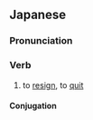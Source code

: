 ==Japanese==
{{ja-kanjitab|や|yomi=k}}

===Pronunciation===
{{ja-pron|やめる}}
{{ja-ojad}}

===Verb===
{{ja-verb|やめる|type=2|tr=trans}}

# to [[resign]], to [[quit]]
#: {{ja-usex|仕%事を'''辞める'''|し%ごと を '''やめる'''|'''quit''' one's job}}
#: {{ja-usex|[[人間]]を'''辞める'''|にんげん を '''やめる'''|to '''give up''' being human}}

====Conjugation====
{{ja-ichi|やめ}}